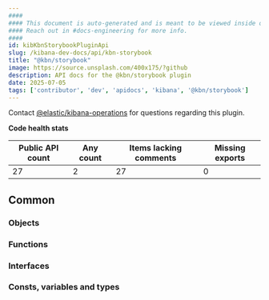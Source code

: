 ```yaml
---
####
#### This document is auto-generated and is meant to be viewed inside our experimental, new docs system.
#### Reach out in #docs-engineering for more info.
####
id: kibKbnStorybookPluginApi
slug: /kibana-dev-docs/api/kbn-storybook
title: "@kbn/storybook"
image: https://source.unsplash.com/400x175/?github
description: API docs for the @kbn/storybook plugin
date: 2025-07-05
tags: ['contributor', 'dev', 'apidocs', 'kibana', '@kbn/storybook']
---
```




Contact [@elastic/kibana-operations](https://github.com/orgs/elastic/teams/kibana-operations) for questions regarding this plugin.

**Code health stats**

| Public API count  | Any count | Items lacking comments | Missing exports |
|-------------------|-----------|------------------------|-----------------|
| 27 | 2 | 27 | 0 |

## Common

### Objects
<DocDefinitionList data={kbnStorybookObj.common.objects}/>

### Functions
<DocDefinitionList data={kbnStorybookObj.common.functions}/>

### Interfaces
<DocDefinitionList data={kbnStorybookObj.common.interfaces}/>

### Consts, variables and types
<DocDefinitionList data={kbnStorybookObj.common.misc}/>

